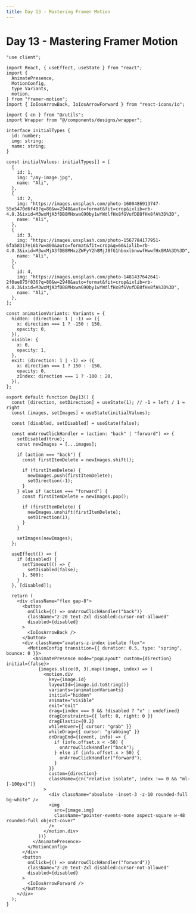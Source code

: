 ```yaml
---
title: Day 13 - Mastering Framer Motion
---
```


# Day 13 - Mastering Framer Motion

<Tabs id="day-13">

<Tab label="Preview">

<ComponentPreview name="framer-motion-day-13" />

</Tab>

<Tab label="Code">

```tsx title="components/day-13.tsx" showLineNumbers
"use client";

import React, { useEffect, useState } from "react";
import {
  AnimatePresence,
  MotionConfig,
  type Variants,
  motion,
} from "framer-motion";
import { IoIosArrowBack, IoIosArrowForward } from "react-icons/io";

import { cn } from "@/utils";
import Wrapper from "@/components/designs/wrapper";

interface initialTypes {
  id: number;
  img: string;
  name: string;
}

const initialValues: initialTypes[] = [
  {
    id: 1,
    img: "/my-image.jpg",
    name: "Ali",
  },
  {
    id: 2,
    img: "https://images.unsplash.com/photo-1600486913747-55e5470d6f40?q=80&w=2940&auto=format&fit=crop&ixlib=rb-4.0.3&ixid=M3wxMjA3fDB8MHxwaG90by1wYWdlfHx8fGVufDB8fHx8fA%3D%3D",
    name: "Ali",
  },
  {
    id: 3,
    img: "https://images.unsplash.com/photo-1567784177951-6fa58317e16b?w=800&auto=format&fit=crop&q=60&ixlib=rb-4.0.3&ixid=M3wxMjA3fDB8MHxzZWFyY2h8MjJ8fG1hbnxlbnwwfHwwfHx8MA%3D%3D",
    name: "Ali",
  },
  {
    id: 4,
    img: "https://images.unsplash.com/photo-1481437642641-2f0ae875f836?q=80&w=2940&auto=format&fit=crop&ixlib=rb-4.0.3&ixid=M3wxMjA3fDB8MHxwaG90by1wYWdlfHx8fGVufDB8fHx8fA%3D%3D",
    name: "Ali",
  },
];

const animationVariants: Variants = {
  hidden: (direction: 1 | -1) => ({
    x: direction === 1 ? -150 : 150,
    opacity: 0,
  }),
  visible: {
    x: 0,
    opacity: 1,
  },
  exit: (direction: 1 | -1) => ({
    x: direction === 1 ? 150 : -150,
    opacity: 0,
    zIndex: direction === 1 ? -100 : 20,
  }),
};

export default function Day13() {
  const [direction, setDirection] = useState(1); // -1 = left / 1 = right
  const [images, setImages] = useState(initialValues);

  const [disabled, setDisabled] = useState(false);

  const onArrowClickHandler = (action: "back" | "forward") => {
    setDisabled(true);
    const newImages = [...images];

    if (action === "back") {
      const firstItemDelete = newImages.shift();

      if (firstItemDelete) {
        newImages.push(firstItemDelete);
        setDirection(-1);
      }
    } else if (action === "forward") {
      const firstItemDelete = newImages.pop();

      if (firstItemDelete) {
        newImages.unshift(firstItemDelete);
        setDirection(1);
      }
    }

    setImages(newImages);
  };

  useEffect(() => {
    if (disabled) {
      setTimeout(() => {
        setDisabled(false);
      }, 500);
    }
  }, [disabled]);

  return (
    <div className="flex gap-8">
      <button
        onClick={() => onArrowClickHandler("back")}
        className="z-20 text-2xl disabled:cursor-not-allowed"
        disabled={disabled}
      >
        <IoIosArrowBack />
      </button>
      <div className="avatars-z-index isolate flex">
        <MotionConfig transition={{ duration: 0.5, type: "spring", bounce: 0 }}>
          <AnimatePresence mode="popLayout" custom={direction} initial={false}>
            {images.slice(0, 3).map((image, index) => (
              <motion.div
                key={image.id}
                layoutId={image.id.toString()}
                variants={animationVariants}
                initial="hidden"
                animate="visible"
                exit="exit"
                drag={index === 0 && !disabled ? "x" : undefined}
                dragConstraints={{ left: 0, right: 0 }}
                dragElastic={0.2}
                whileHover={{ cursor: "grab" }}
                whileDrag={{ cursor: "grabbing" }}
                onDragEnd={(event, info) => {
                  if (info.offset.x < -50) {
                    onArrowClickHandler("back");
                  } else if (info.offset.x > 50) {
                    onArrowClickHandler("forward");
                  }
                }}
                custom={direction}
                className={cn("relative isolate", index !== 0 && "ml-[-100px]")}
              >
                <div className="absolute -inset-3 -z-10 rounded-full bg-white" />
                <img
                  src={image.img}
                  className="pointer-events-none aspect-square w-48 rounded-full object-cover"
                />
              </motion.div>
            ))}
          </AnimatePresence>
        </MotionConfig>
      </div>
      <button
        onClick={() => onArrowClickHandler("forward")}
        className="z-20 text-2xl disabled:cursor-not-allowed"
        disabled={disabled}
      >
        <IoIosArrowForward />
      </button>
    </div>
  );
}
```

</Tab>

</Tabs>
